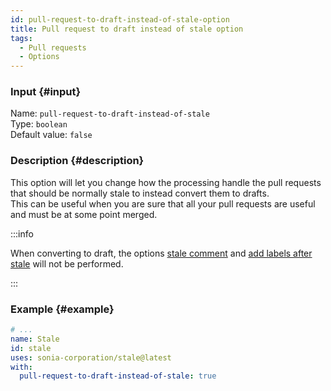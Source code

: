```yaml
---
id: pull-request-to-draft-instead-of-stale-option
title: Pull request to draft instead of stale option
tags:
  - Pull requests
  - Options
---
```


### Input {#input}

Name: `pull-request-to-draft-instead-of-stale`  
Type: `boolean`  
Default value: `false`

### Description {#description}

This option will let you change how the processing handle the pull requests that should be normally stale to instead convert them to drafts.  
This can be useful when you are sure that all your pull requests are useful and must be at some point merged.

:::info

When converting to draft, the options [stale comment](pull-request-stale-comment-option) and [add labels after stale](pull-request-add-labels-after-stale-option) will not be performed.

:::

### Example {#example}

```yml {6}
# ...
name: Stale
id: stale
uses: sonia-corporation/stale@latest
with:
  pull-request-to-draft-instead-of-stale: true
```
